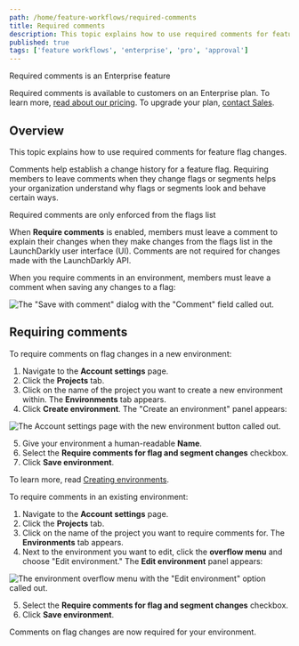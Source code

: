 ```yaml
---
path: /home/feature-workflows/required-comments
title: Required comments
description: This topic explains how to use required comments for feature flag changes.
published: true
tags: ['feature workflows', 'enterprise', 'pro', 'approval']
---
```


<Callout intent="primary">
<CalloutTitle>Required comments is an Enterprise feature</CalloutTitle>
<CalloutDescription>

Required comments is available to customers on an Enterprise plan. To learn more, [read about our pricing](https://launchdarkly.com/pricing/). To upgrade your plan, [contact Sales](https://launchdarkly.com/contact-sales/).

</CalloutDescription>
</Callout>

## Overview

This topic explains how to use required comments for feature flag changes.

Comments help establish a change history for a feature flag. Requiring members to leave comments when they change flags or segments helps your organization understand why flags or segments look and behave certain ways.

<Callout intent="alert">
<CalloutTitle>Required comments are only enforced from the flags list</CalloutTitle>
<CalloutDescription>

When **Require comments** is enabled, members must leave a comment to explain their changes when they make changes from the flags list in the LaunchDarkly user interface (UI). Comments are not required for changes made with the LaunchDarkly API.

</CalloutDescription>
</Callout>

When you require comments in an environment, members must leave a comment when saving any changes to a flag:

![The "Save with comment" dialog with the "Comment" field called out.](flag-save-with-comment-callout.png)

## Requiring comments

To require comments on flag changes in a new environment:

1. Navigate to the **Account settings** page.
2. Click the **Projects** tab.
3. Click on the name of the project you want to create a new environment within. The **Environments** tab appears.
4. Click **Create environment**. The "Create an environment" panel appears:

![The Account settings page with the new environment button called out.](env-new-callout.png)

5. Give your environment a human-readable **Name**.
6. Select the **Require comments for flag and segment changes** checkbox.
7. Click **Save environment**.

To learn more, read [Creating environments](/home/organize/environments#creating-environments).

To require comments in an existing environment:

1. Navigate to the **Account settings** page.
2. Click the **Projects** tab.
3. Click on the name of the project you want to require comments for. The **Environments** tab appears.
4. Next to the environment you want to edit, click the **overflow menu** and choose "Edit environment." The **Edit environment** panel appears:

![The environment overflow menu with the "Edit environment" option called out.](env-edit-environment-callout.png)

5. Select the **Require comments for flag and segment changes** checkbox.
6. Click **Save environment**.

Comments on flag changes are now required for your environment.
